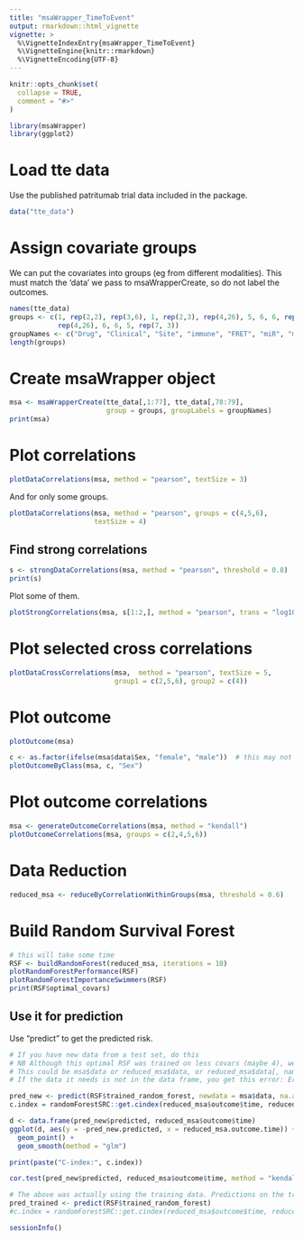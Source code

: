 ```yaml
---
title: "msaWrapper_TimeToEvent"
output: rmarkdown::html_vignette
vignette: >
  %\VignetteIndexEntry{msaWrapper_TimeToEvent}
  %\VignetteEngine{knitr::rmarkdown}
  %\VignetteEncoding{UTF-8}
---
```


```r
knitr::opts_chunk$set(
  collapse = TRUE,
  comment = "#>"
)
```

```r
library(msaWrapper)
library(ggplot2)
```

# Load tte data

Use the published patritumab trial data included in the package.

```r
data("tte_data")
```

# Assign covariate groups

We can put the covariates into groups (eg from different modalities). This must match the 'data' we pass to msaWrapperCreate, so do not label the outcomes.

```r
names(tte_data)
groups <- c(1, rep(2,2), rep(3,6), 1, rep(2,3), rep(4,26), 5, 6, 6, rep(7, 3),
            rep(4,26), 6, 6, 5, rep(7, 3))
groupNames <- c("Drug", "Clinical", "Site", "immune", "FRET", "miR", "missing")
length(groups)
```

# Create msaWrapper object

```r
msa <- msaWrapperCreate(tte_data[,1:77], tte_data[,78:79],
                        group = groups, groupLabels = groupNames)
print(msa)
```

# Plot correlations

```r
plotDataCorrelations(msa, method = "pearson", textSize = 3)
```

And for only some groups.

```r
plotDataCorrelations(msa, method = "pearson", groups = c(4,5,6),
                     textSize = 4)
```

## Find strong correlations

```r
s <- strongDataCorrelations(msa, method = "pearson", threshold = 0.8)
print(s)
```

Plot some of them.

```r
plotStrongCorrelations(msa, s[1:2,], method = "pearson", trans = "log10")
```

# Plot selected cross correlations

```r
plotDataCrossCorrelations(msa,  method = "pearson", textSize = 5,
                          group1 = c(2,5,6), group2 = c(4))
```

# Plot outcome

```r
plotOutcome(msa)
```

```r
c <- as.factor(ifelse(msa$data$Sex, "female", "male"))  # this may not be right way around.
plotOutcomeByClass(msa, c, "Sex")
```

# Plot outcome correlations

```r
msa <- generateOutcomeCorrelations(msa, method = "kendall")
plotOutcomeCorrelations(msa, groups = c(2,4,5,6))
```

# Data Reduction

```r
reduced_msa <- reduceByCorrelationWithinGroups(msa, threshold = 0.6)
```

# Build Random Survival Forest

```r
# this will take some time
RSF <- buildRandomForest(reduced_msa, iterations = 10)
plotRandomForestPerformance(RSF)
plotRandomForestImportanceSwimmers(RSF)
print(RSF$optimal_covars)
```

## Use it for prediction

Use "predict" to get the predicted risk.

```r

# If you have new data from a test set, do this
# NB Although this optimal RSF was trained on less covars (maybe 4), we can give it the full data set and it will select the cols
# This could be msa$data or reduced_msa$data, or reduced_msa$data[, names(reduced_msa$data) %in% RSF$optimal_covars ]
# If the data it needs is not in the data frame, you get this error: Error in `[.data.frame`(newdata, , xvar.names, drop = FALSE) :  undefined columns selected

pred_new <- predict(RSF$trained_random_forest, newdata = msa$data, na.action = "na.impute")
c.index = randomForestSRC::get.cindex(reduced_msa$outcome$time, reduced_msa$outcome$event, -pred_new$predicted)

d <- data.frame(pred_new$predicted, reduced_msa$outcome$time)
ggplot(d, aes(y = -pred_new.predicted, x = reduced_msa.outcome.time)) +
  geom_point() + 
  geom_smooth(method = "glm")

print(paste("C-index:", c.index))

cor.test(pred_new$predicted, reduced_msa$outcome$time, method = "kendall")

# The above was actually using the training data. Predictions on the training data can be found simply with...
pred_trained <- predict(RSF$trained_random_forest)
#c.index = randomForestSRC::get.cindex(reduced_msa$outcome$time, reduced_msa$outcome$event, -pred_trained$predicted)  # Somehow may have different numbers of outcomes, this dataset has NA outcomes?

```

```r
sessionInfo()
```
